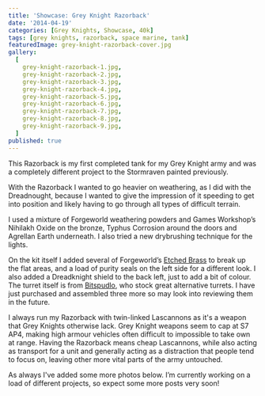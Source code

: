 ```yaml
---
title: 'Showcase: Grey Knight Razorback'
date: '2014-04-19'
categories: [Grey Knights, Showcase, 40k]
tags: [grey knights, razorback, space marine, tank]
featuredImage: grey-knight-razorback-cover.jpg
gallery:
  [
    grey-knight-razorback-1.jpg,
    grey-knight-razorback-2.jpg,
    grey-knight-razorback-3.jpg,
    grey-knight-razorback-4.jpg,
    grey-knight-razorback-5.jpg,
    grey-knight-razorback-6.jpg,
    grey-knight-razorback-7.jpg,
    grey-knight-razorback-8.jpg,
    grey-knight-razorback-9.jpg,
  ]
published: true
---
```


This Razorback is my first completed tank for my Grey Knight army and was a completely different project to the
Stormraven painted previously.

With the Razorback I wanted to go heavier on weathering, as I did with the Dreadnought, because I wanted to give
the impression of it speeding to get into position and likely having to go through all types of difficult terrain.

I used a mixture of Forgeworld weathering powders and Games Workshop’s Nihilakh Oxide on the bronze, Typhus
Corrosion around the doors and Agrellan Earth underneath. I also tried a new drybrushing technique for the lights.

On the kit itself I added several of Forgeworld’s
[Etched Brass](https://www.pinterest.co.uk/pin/354447433154491204/?nic_v2=1a4fy4biq)
  to break up the flat areas, and a load of purity seals on the left side for a different look. I also added a
Dreadknight shield to the back left, just to add a bit of colour. The turret itself is from
[Bitspudlo](http://bitspudlo.com/), who stock great alternative turrets. I have just purchased and assembled three
more so may look into reviewing them in the future.

I always run my Razorback with twin-linked Lascannons as it's a weapon that Grey Knights otherwise lack. Grey
Knight weapons seem to cap at S7 AP4, making high armour vehicles often difficult to impossible to take own at range.
Having the Razorback means cheap Lascannons, while also acting as transport for a unit and generally acting as a
distraction that people tend to focus on, leaving other more vital parts of the army untouched.

As always I've added some more photos below. I’m currently working on a load of different projects, so expect some
more posts very soon!
